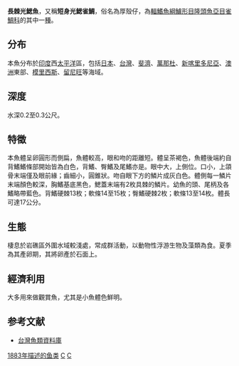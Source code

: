 {{Speciesbox
| taxon = Chromis chrysura
| image = Chromis chrysura.jpg
| status = NE
| binomial_authority = [[Bliss|Bliss]], 1883
| synonyms = *''Chromis chrysurus''<br /><small>Bliss, 1883</small>
*''Chromis isharae''<br /><small>Schmidt, 1930</small>
*''Dascyllus isharae''<br /><small>Bliss, 1883</small>
*''Heliastes chrysurus''<br /><small>Whitley, 1964</small>
*''Lepicephalochromis westalli''<br /><small>Whitley, 1964</small>
*''Siphonochromis lepidostethicus''<br /><small>Fowler, 1946</small>
}}

'''長棘光鰓魚'''，又稱'''短身光鰓雀鯛'''，俗名為厚殼仔，為[[輻鰭魚綱|輻鰭魚綱]][[鱸形目|鱸形目]][[隆頭魚亞目|隆頭魚亞目]][[雀鯛科|雀鯛科]]的其中一[[種|種]]。

==分布==
本魚分布於[[印度|印度]]西[[太平洋|太平洋]]區，包括[[日本|日本]]、[[台灣|台灣]]、[[斐濟|斐濟]]、[[萬那杜|萬那杜]]、[[新喀里多尼亞|新喀里多尼亞]]、[[澳洲|澳洲]]東部、[[模里西斯|模里西斯]]、[[留尼旺|留尼旺]]等海域。

==深度==
水深0.2至0.3公尺。

==特徵==
本魚體呈卵圓形而側扁，魚體較高，眼和吻的距離短。體呈茶褐色，魚體後端約自背鰭鰭條部開始皆為白色，背鰭、臀鰭及尾鰭亦是。眼中大，上側位。口小，上頜骨末端僅及眼前緣；齒細小，圓錐狀。吻自眼下方的鱗片成灰白色。體側每一鱗片末端顏色較深，胸鰭基底黑色，鰓蓋末端有2枚具棘的鱗片。幼魚的頭、尾柄及各鰭略帶藍色。背鰭硬棘13枚；軟條14至15枚；臀鰭硬棘2枚；軟條13至14枚。體長可達17公分。

==生態==
棲息於岩礁區外圍水域較淺處，常成群活動，以動物性浮游生物及藻類為食。夏季為其產卵期，其將卵產於石面上。

==經濟利用==
大多用來做觀賞魚，尤其是小魚體色鮮明。

==参考文献==
*[http://fishdb.sinica.edu.tw/ 台灣魚類資料庫] {{Wayback|url=http://fishdb.sinica.edu.tw/ |date=20160304193340 }}
{{taxonbar}}
[[Category:_1883年描述的鱼类|1883年描述的鱼类]]
[[Category:觀賞魚|C]]
[[Category:光鰓魚屬|C]]